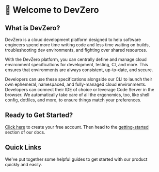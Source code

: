 # 👋 Welcome to DevZero

## What is DevZero?

DevZero is a cloud development platform designed to help software engineers spend more time writing code and less time waiting on builds, troubleshooting dev environments, and fighting over shared resources. 

With the DevZero platform, you can centrally define and manage cloud environment specifications for development, testing, CI, and more. This ensures that environments are always consistent, up-to-date, and secure. 

Developers can use these specifications alongside our CLI to launch their own ephemeral, namespaced, and fully-managed cloud environments. Developers can connect their IDE of choice or leverage Code Server in the browser. We automatically take care of all the ergonomics, too, like shell config, dotfiles, and more, to ensure things match your preferences. 

## Ready to Get Started?

[Click here](https://www.devzero.io/dashboard) to create your free account. Then head to the [getting-started](product-guides/getting-started/ "mention") section of our docs. 

## Quick Links

We've put together some helpful guides to get started with our product quickly and easily.
